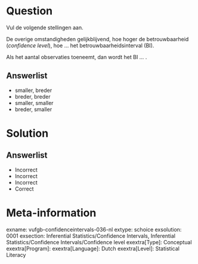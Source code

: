 Question
========

Vul de volgende stellingen aan.

De overige omstandigheden gelijkblijvend, hoe hoger de
betrouwbaarheid (*confidence level*), hoe ... het betrouwbaarheidsinterval (BI). 

Als het aantal observaties toeneemt, dan wordt het BI ... . 
  
Answerlist
----------
* smaller, breder
* breder, breder
* smaller, smaller
* breder, smaller

Solution
========

Answerlist
----------
* Incorrect
* Incorrect
* Incorrect
* Correct

Meta-information
================
exname: vufgb-confidenceintervals-036-nl
extype: schoice
exsolution: 0001
exsection: Inferential Statistics/Confidence Intervals, Inferential Statistics/Confidence Intervals/Confidence level
exextra[Type]: Conceptual
exextra[Program]: 
exextra[Language]: Dutch
exextra[Level]: Statistical Literacy
